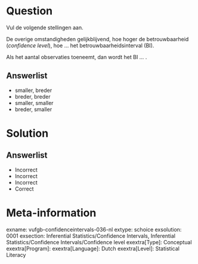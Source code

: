 Question
========

Vul de volgende stellingen aan.

De overige omstandigheden gelijkblijvend, hoe hoger de
betrouwbaarheid (*confidence level*), hoe ... het betrouwbaarheidsinterval (BI). 

Als het aantal observaties toeneemt, dan wordt het BI ... . 
  
Answerlist
----------
* smaller, breder
* breder, breder
* smaller, smaller
* breder, smaller

Solution
========

Answerlist
----------
* Incorrect
* Incorrect
* Incorrect
* Correct

Meta-information
================
exname: vufgb-confidenceintervals-036-nl
extype: schoice
exsolution: 0001
exsection: Inferential Statistics/Confidence Intervals, Inferential Statistics/Confidence Intervals/Confidence level
exextra[Type]: Conceptual
exextra[Program]: 
exextra[Language]: Dutch
exextra[Level]: Statistical Literacy
